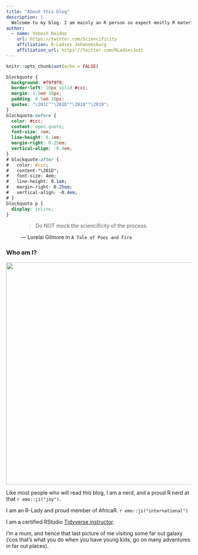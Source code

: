 ```yaml
---
title: "About this blog"
description: |
  Welcome to my blog. I am mainly an R person so expect mostly R material! `r emo::ji("heart")`
author:
  - name: Vebash Naidoo 
    url: https://twitter.com/Sciencificity
    affiliation: R-Ladies Johannesburg
    affiliation_url: https://twitter.com/RLadiesJozi
---
```


```r
knitr::opts_chunk$set(echo = FALSE)
```

```css
blockquote {
  background: #f9f9f9;
  border-left: 10px solid #ccc;
  margin: 1.5em 10px;
  padding: 0.5em 10px;
  quotes: "\201C""\201D""\2018""\2019";
}
blockquote:before {
  color: #ccc;
  content: open-quote;
  font-size: 4em;
  line-height: 0.1em;
  margin-right: 0.25em;
  vertical-align: -0.4em;
}
# blockquote:after {
#   color: #ccc;
#   content:"\201D";
#   font-size: 4em;
#   line-height: 0.1em;
#   margin-right: 0.25em;
#   vertical-align: -0.4em;
# }
blockquote p {
  display: inline;
}
```

<figure class="quote">
  <blockquote>
    Do NOT mock the sciencificity of the process.
  </blockquote>
  <figcaption>
    &mdash; Lorelai Gilmore in `A Tale of Poes and Fire`  </figcaption>
</figure>





### Who am I?

<img style = "max-width: 100%; 
              max-height = 100%; 
              display:block; 
              margin:auto" 
              src="whoami.jpg" 
              width = 600px/>

Like most people who will read this blog, I am a nerd, and a proud R nerd at that `r emo::ji("joy")`.

I am an R-Lady and proud member of AfricaR. `r emo::ji("international")`

I am a certified RStudio [Tidyverse instructor](https://bit.ly/my-rstudio-cert-profile).

I'm a mum, and hence that last picture of me visiting some far out galaxy ('cos that's what you do when you have young kids, go on many adventures in far out places). 